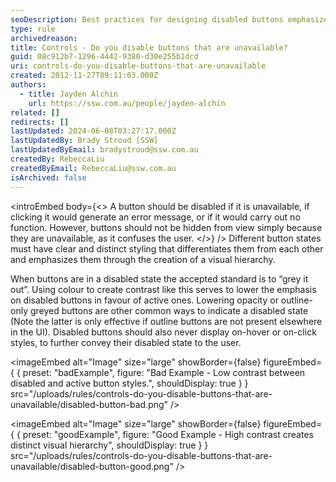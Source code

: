```yaml
---
seoDescription: Best practices for designing disabled buttons emphasize clear visual hierarchy and distinct styling to differentiate them from active buttons.
type: rule
archivedreason:
title: Controls - Do you disable buttons that are unavailable?
guid: 08c912b7-1296-4442-9380-d30e255b1dcd
uri: controls-do-you-disable-buttons-that-are-unavailable
created: 2012-11-27T09:11:03.000Z
authors:
  - title: Jayden Alchin
    url: https://ssw.com.au/people/jayden-alchin
related: []
redirects: []
lastUpdated: 2024-06-08T03:27:17.000Z
lastUpdatedBy: Brady Stroud [SSW]
lastUpdatedByEmail: bradystroud@ssw.com.au
createdBy: RebeccaLiu
createdByEmail: RebeccaLiu@ssw.com.au
isArchived: false
---
```


<introEmbed
  body={<>
A button should be disabled if it is unavailable, if clicking it would generate an error message, or if it would carry out no function. However, buttons should not be hidden from view simply because they are unavailable, as it confuses the user.
  </>}
/>
Different button states must have clear and distinct styling that differentiates them from each other and emphasizes them through the creation of a visual hierarchy.

When buttons are in a disabled state the accepted standard is to “grey it out”. Using colour to create contrast like this serves to lower the emphasis on disabled buttons in favour of active ones. Lowering opacity or outline-only greyed buttons are other common ways to indicate a disabled state (Note the latter is only effective if outline buttons are not present elsewhere in the UI). Disabled buttons should also never display on-hover or on-click styles, to further convey their disabled state to the user.

<imageEmbed
  alt="Image"
  size="large"
  showBorder={false}
  figureEmbed={ {
    preset: "badExample",
    figure: "Bad Example - Low contrast between disabled and active button styles.",
    shouldDisplay: true
  } }
  src="/uploads/rules/controls-do-you-disable-buttons-that-are-unavailable/disabled-button-bad.png"
/>


<imageEmbed
  alt="Image"
  size="large"
  showBorder={false}
  figureEmbed={ {
    preset: "goodExample",
    figure: "Good Example - High contrast creates distinct visual hierarchy",
    shouldDisplay: true
  } }
  src="/uploads/rules/controls-do-you-disable-buttons-that-are-unavailable/disabled-button-good.png"
/>
